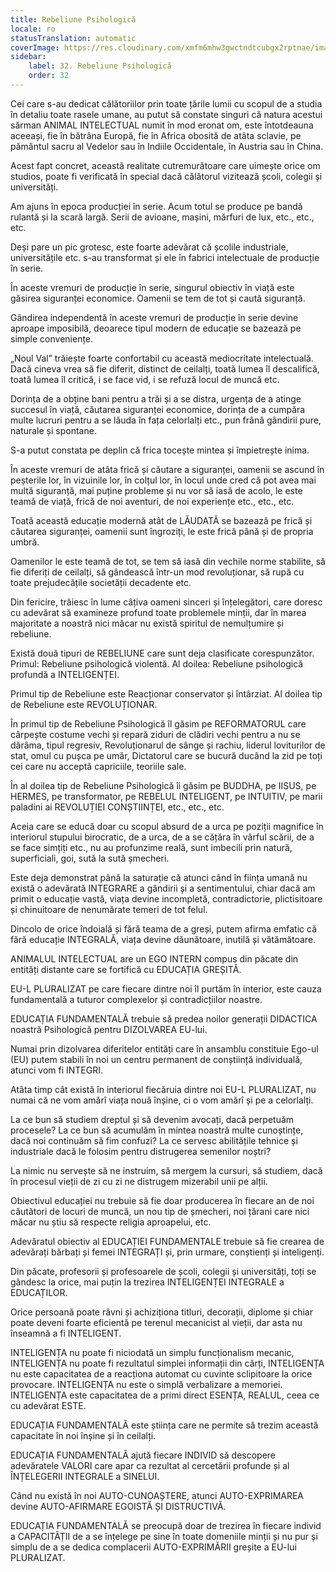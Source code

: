 ```yaml
---
title: Rebeliune Psihologică
locale: ro
statusTranslation: automatic
coverImage: https://res.cloudinary.com/xmfm6mhw3gwctndtcubgx2rptnae/image/upload/v1740337243/small_cover_educacion_fundamental_a051170f1c.webp
sidebar:
    label: 32. Rebeliune Psihologică
    order: 32
---
```

Cei care s-au dedicat călătoriilor prin toate țările lumii cu scopul de a studia în detaliu toate rasele umane, au putut să constate singuri că natura acestui sărman ANIMAL INTELECTUAL numit în mod eronat om, este întotdeauna aceeași, fie în bătrâna Europă, fie în Africa obosită de atâta sclavie, pe pământul sacru al Vedelor sau în Indiile Occidentale, în Austria sau în China.

Acest fapt concret, această realitate cutremurătoare care uimește orice om studios, poate fi verificată în special dacă călătorul vizitează școli, colegii și universități.

Am ajuns în epoca producției în serie. Acum totul se produce pe bandă rulantă și la scară largă. Serii de avioane, mașini, mărfuri de lux, etc., etc., etc.

Deși pare un pic grotesc, este foarte adevărat că școlile industriale, universitățile etc. s-au transformat și ele în fabrici intelectuale de producție în serie.

În aceste vremuri de producție în serie, singurul obiectiv în viață este găsirea siguranței economice. Oamenii se tem de tot și caută siguranță.

Gândirea independentă în aceste vremuri de producție în serie devine aproape imposibilă, deoarece tipul modern de educație se bazează pe simple conveniențe.

„Noul Val” trăiește foarte confortabil cu această mediocritate intelectuală. Dacă cineva vrea să fie diferit, distinct de ceilalți, toată lumea îl descalifică, toată lumea îl critică, i se face vid, i se refuză locul de muncă etc.

Dorința de a obține bani pentru a trăi și a se distra, urgența de a atinge succesul în viață, căutarea siguranței economice, dorința de a cumpăra multe lucruri pentru a se lăuda în fața celorlalți etc., pun frână gândirii pure, naturale și spontane.

S-a putut constata pe deplin că frica tocește mintea și împietrește inima.

În aceste vremuri de atâta frică și căutare a siguranței, oamenii se ascund în peșterile lor, în vizuinile lor, în colțul lor, în locul unde cred că pot avea mai multă siguranță, mai puține probleme și nu vor să iasă de acolo, le este teamă de viață, frică de noi aventuri, de noi experiențe etc., etc., etc.

Toată această educație modernă atât de LĂUDATĂ se bazează pe frică și căutarea siguranței, oamenii sunt îngroziți, le este frică până și de propria umbră.

Oamenilor le este teamă de tot, se tem să iasă din vechile norme stabilite, să fie diferiți de ceilalți, să gândească într-un mod revoluționar, să rupă cu toate prejudecățile societății decadente etc.

Din fericire, trăiesc în lume câțiva oameni sinceri și înțelegători, care doresc cu adevărat să examineze profund toate problemele minții, dar în marea majoritate a noastră nici măcar nu există spiritul de nemulțumire și rebeliune.

Există două tipuri de REBELIUNE care sunt deja clasificate corespunzător. Primul: Rebeliune psihologică violentă. Al doilea: Rebeliune psihologică profundă a INTELIGENȚEI.

Primul tip de Rebeliune este Reacționar conservator și întârziat. Al doilea tip de Rebeliune este REVOLUȚIONAR.

În primul tip de Rebeliune Psihologică îl găsim pe REFORMATORUL care cârpește costume vechi și repară ziduri de clădiri vechi pentru a nu se dărâma, tipul regresiv, Revoluționarul de sânge și rachiu, liderul loviturilor de stat, omul cu pușca pe umăr, Dictatorul care se bucură ducând la zid pe toți cei care nu acceptă capriciile, teoriile sale.

În al doilea tip de Rebeliune Psihologică îi găsim pe BUDDHA, pe IISUS, pe HERMES, pe transformator, pe REBELUL INTELIGENT, pe INTUITIV, pe marii paladini ai REVOLUȚIEI CONȘTIINȚEI, etc., etc., etc.

Aceia care se educă doar cu scopul absurd de a urca pe poziții magnifice în interiorul stupului birocratic, de a urca, de a se cățăra în vârful scării, de a se face simțiți etc., nu au profunzime reală, sunt imbecili prin natură, superficiali, goi, sută la sută șmecheri.

Este deja demonstrat până la saturație că atunci când în ființa umană nu există o adevărată INTEGRARE a gândirii și a sentimentului, chiar dacă am primit o educație vastă, viața devine incompletă, contradictorie, plictisitoare și chinuitoare de nenumărate temeri de tot felul.

Dincolo de orice îndoială și fără teama de a greși, putem afirma emfatic că fără educație INTEGRALĂ, viața devine dăunătoare, inutilă și vătămătoare.

ANIMALUL INTELECTUAL are un EGO INTERN compus din păcate din entități distante care se fortifică cu EDUCAȚIA GREȘITĂ.

EU-L PLURALIZAT pe care fiecare dintre noi îl purtăm în interior, este cauza fundamentală a tuturor complexelor și contradicțiilor noastre.

EDUCAȚIA FUNDAMENTALĂ trebuie să predea noilor generații DIDACTICA noastră Psihologică pentru DIZOLVAREA EU-lui.

Numai prin dizolvarea diferitelor entități care în ansamblu constituie Ego-ul (EU) putem stabili în noi un centru permanent de conștiință individuală, atunci vom fi INTEGRI.

Atâta timp cât există în interiorul fiecăruia dintre noi EU-L PLURALIZAT, nu numai că ne vom amărî viața nouă înșine, ci o vom amărî și pe a celorlalți.

La ce bun să studiem dreptul și să devenim avocați, dacă perpetuăm procesele? La ce bun să acumulăm în mintea noastră multe cunoștințe, dacă noi continuăm să fim confuzi? La ce servesc abilitățile tehnice și industriale dacă le folosim pentru distrugerea semenilor noștri?

La nimic nu servește să ne instruim, să mergem la cursuri, să studiem, dacă în procesul vieții de zi cu zi ne distrugem mizerabil unii pe alții.

Obiectivul educației nu trebuie să fie doar producerea în fiecare an de noi căutători de locuri de muncă, un nou tip de șmecheri, noi țărani care nici măcar nu știu să respecte religia aproapelui, etc.

Adevăratul obiectiv al EDUCAȚIEI FUNDAMENTALE trebuie să fie crearea de adevărați bărbați și femei INTEGRAȚI și, prin urmare, conștienți și inteligenți.

Din păcate, profesorii și profesoarele de școli, colegii și universități, toți se gândesc la orice, mai puțin la trezirea INTELIGENȚEI INTEGRALE a EDUCAȚILOR.

Orice persoană poate râvni și achiziționa titluri, decorații, diplome și chiar poate deveni foarte eficientă pe terenul mecanicist al vieții, dar asta nu înseamnă a fi INTELIGENT.

INTELIGENȚA nu poate fi niciodată un simplu funcționalism mecanic, INTELIGENȚA nu poate fi rezultatul simplei informații din cărți, INTELIGENȚA nu este capacitatea de a reacționa automat cu cuvinte sclipitoare la orice provocare. INTELIGENȚA nu este o simplă verbalizare a memoriei. INTELIGENȚA este capacitatea de a primi direct ESENȚA, REALUL, ceea ce cu adevărat ESTE.

EDUCAȚIA FUNDAMENTALĂ este știința care ne permite să trezim această capacitate în noi înșine și în ceilalți.

EDUCAȚIA FUNDAMENTALĂ ajută fiecare INDIVID să descopere adevăratele VALORI care apar ca rezultat al cercetării profunde și al ÎNȚELEGERII INTEGRALE a SINELUI.

Când nu există în noi AUTO-CUNOAȘTERE, atunci AUTO-EXPRIMAREA devine AUTO-AFIRMARE EGOISTĂ ȘI DISTRUCTIVĂ.

EDUCAȚIA FUNDAMENTALĂ se preocupă doar de trezirea în fiecare individ a CAPACITĂȚII de a se înțelege pe sine în toate domeniile minții și nu pur și simplu de a se dedica complacerii AUTO-EXPRIMĂRII greșite a EU-lui PLURALIZAT.

